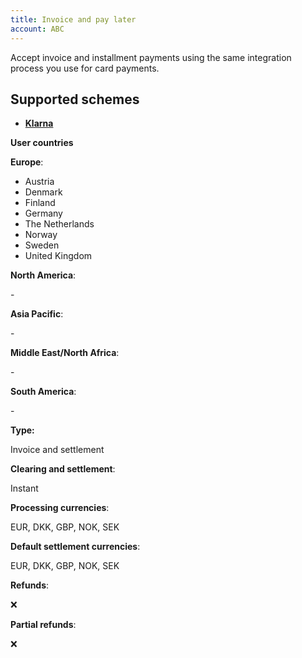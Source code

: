 ```yaml
---
title: Invoice and pay later
account: ABC
---
```


Accept invoice and installment payments using the same integration process you use for card payments.

Supported schemes
-----------------

*   [**Klarna**](#tabs-42b13492-964f-458f-a917-3d08de07e88f-1)

**User countries**

**Europe**:

*   Austria
*   Denmark
*   Finland
*   Germany
*   The Netherlands
*   Norway
*   Sweden
*   United Kingdom

**North America**:

\-

**Asia Pacific**:

\-

**Middle East/North Africa**:

\-

**South America**:

\-

**Type:**

Invoice and settlement

**Clearing and settlement**:

Instant

**Processing currencies**:

EUR, DKK, GBP, NOK, SEK

**Default settlement currencies**:

EUR, DKK, GBP, NOK, SEK

**Refunds**:

❌

**Partial refunds**:

❌
